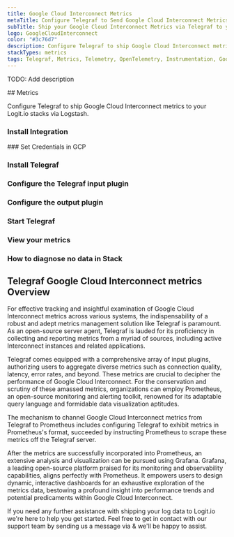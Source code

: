 ```yaml
---
title: Google Cloud Interconnect Metrics
metaTitle: Configure Telegraf to Send Google Cloud Interconnect Metrics
subTitle: Ship your Google Cloud Interconnect Metrics via Telegraf to your Logit.io Stack
logo: GoogleCloudInterconnect
color: "#3c76d7"
description: Configure Telegraf to ship Google Cloud Interconnect metrics to your Logit.io stacks. Get started using our Telegraf Google Cloud Interconnect metrics example.
stackTypes: metrics
tags: Telegraf, Metrics, Telemetry, OpenTelemetry, Instrumentation, Google Cloud Interconnect, Networking, Network
---
```


TODO: Add description

<Steps>
  ## Metrics

  Configure Telegraf to ship Google Cloud Interconnect metrics to your Logit.io stacks via Logstash.
  
  ### Install Integration
  <InstallIntegration/>
  ### Set Credentials in GCP

  <SetGCPCredentials intro="Google Cloud Interconnect represents a specialized suite of services nestled within Google Cloud, meticulously devised for establishing private network connections, fostering secure and efficient communication within a cloud-driven infrastructure."/>
  
  ### Install Telegraf

  <InstallTelegraf />

  ### Configure the Telegraf input plugin

  <TelegrafStackDriverInput metric_type="interconnect.googleapis.com"/>

  ### Configure the output plugin

  <TelegrafOutputPlugin />

  ### Start Telegraf

  <StartTelegraf />

  ### View your metrics
  <LaunchStack stackType="metrics" source="Google_Cloud_Interconnect_Metrics_via_Telegraf" utmMedium="metrics" utmCampaign="telegraf-GoogleCloudInterconnect-metrics" />

  ### How to diagnose no data in Stack

  <DiagnoseNoData />
</Steps>

## Telegraf Google Cloud Interconnect metrics Overview

For effective tracking and insightful examination of Google Cloud Interconnect metrics across various systems, 
the indispensability of a robust and adept metrics management solution like Telegraf is paramount. 
As an open-source server agent, Telegraf is lauded for its proficiency in collecting and reporting 
metrics from a myriad of sources, including active Interconnect instances and related applications.

Telegraf comes equipped with a comprehensive array of input plugins, authorizing users to aggregate 
diverse metrics such as connection quality, latency, error rates, and beyond. These metrics are crucial 
to decipher the performance of Google Cloud Interconnect. For the conservation and scrutiny of these 
amassed metrics, organizations can employ Prometheus, an open-source monitoring and alerting toolkit, 
renowned for its adaptable query language and formidable data visualization aptitudes.

The mechanism to channel Google Cloud Interconnect metrics from Telegraf to Prometheus includes 
configuring Telegraf to exhibit metrics in Prometheus's format, succeeded by instructing Prometheus 
to scrape these metrics off the Telegraf server.

After the metrics are successfully incorporated into Prometheus, an extensive analysis and visualization 
can be pursued using Grafana. Grafana, a leading open-source platform praised for its monitoring and 
observability capabilities, aligns perfectly with Prometheus. It empowers users to design dynamic, 
interactive dashboards for an exhaustive exploration of the metrics data, bestowing a profound insight 
into performance trends and potential predicaments within Google Cloud Interconnect.

If you need any further assistance with shipping your log data to Logit.io we're here to help you 
get started. Feel free to get in contact with our support team by sending us a message via <IntercomButton text="live chat" /> & we'll be happy to assist.